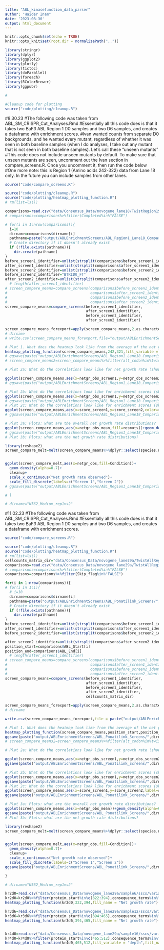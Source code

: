 ```yaml
---
title: "ABL_kinasefunction_data_parser"
author: "Haider Inam"
date: '2023-08-30'
output: html_document
---
```


```r
knitr::opts_chunk$set(echo = TRUE)
knitr::opts_knit$set(root.dir = normalizePath(".."))

library(stringr)
library(dplyr)
library(ggplot2)
library(plotly)
library(tictoc)
library(doParallel)
library(foreach)
library(RColorBrewer)
library(ggpubr)

# 

```

```r
#Cleanup code for plotting
source("code/plotting/cleanup.R")
```

#8.30.23
#The following code was taken from ABL_SM_CRISPR_Cut_Analyses.Rmd
#Essentially all this code does is that it takes two BaF3 ABL Region 1 D0 samples and two D6 samples, and creates a dataframe with enrichment scores.
#Ivan wanted counts from separate D0 backgrounds, and he wanted every mutant, regardless of whether it was seen in both baseline samples (when I do analyses, I take out any mutant that is not seen in both baseline samples). Let's call these "unseen mutants"
#This code does not include unseen mutants by default. To make sure that unseen mutants are seen, uncomment out the Ivan section in compare_screens.R. Once you uncomment it, then run the code below
#One more note: this is Region 1 (Amino acids 242-322) data from Lane 18 only. In the future you can include samples from other lanes.

```r
source("code/compare_screens.R")

source("code/plotting/cleanup.R")
source("code/plotting/heatmap_plotting_function.R")
# rm(list=ls())

comparisons=read.csv("data/Consensus_Data/novogene_lane18/TwistRegion1Screen_Comparisons_Todo.csv")
# comparisons=comparisons%>%filter(Completed%in%"FALSE")

# for(i in 1:nrow(comparisons)){
  i=10
  dirname=comparisons$dirname[i]
  pathname=paste("output/ABLEnrichmentScreens/ABL_Region1_Lane18_Comparisons/",dirname,sep = "")
  # Create directory if it doesn't already exist
  if (!file.exists(pathname)){
    dir.create(pathname)
} 
before_screen1_identifier=unlist(strsplit(comparisons$before_screen1_identifier[i],","))
after_screen1_identifier=unlist(strsplit(comparisons$after_screen1_identifier[i],","))
before_screen2_identifier=unlist(strsplit(comparisons$before_screen2_identifier[i],","))
before_screen2_identifier="BTRID0_FT"
after_screen2_identifier=unlist(strsplit(comparisons$after_screen2_identifier[i],","))
  # length(after_screen1_identifier)
# screen_compare_means=compare_screens(comparisons$before_screen1_identifier[i],
#                                      comparisons$after_screen1_identifier[i],
#                                      comparisons$before_screen2_identifier[i],
#                                      comparisons$after_screen2_identifier[i])
screen_compare_means=compare_screens(before_screen1_identifier,
                                     after_screen1_identifier,
                                     before_screen2_identifier,
                                     after_screen2_identifier)

screen_compare_means_forexport=apply(screen_compare_means,2,as.character)
# dirname
# write.csv(screen_compare_means_forexport,file="output/ABLEnrichmentScreens/ABL_Region1_Lane18_Comparisons/cross-replicate/baf3_IL3_rep1vsrep2_ft/screen_comparison_baf3_IL3_low_rep1vsrep2ft.csv")

# Plot 1. What does the heatmap look like from the average of the net growth rate?
heatmap_plotting_function(screen_compare_means,242,321,fill_variable = "netgr_obs_mean",fill_name = "Net growth rate")
# ggsave(paste("output/ABLEnrichmentScreens/ABL_Region1_Lane18_Comparisons/",dirname,"/plot1_heatmap.pdf",sep=""),width=10,height=6,units="in",useDingbats=F)
# screen_compare_means2=screen_compare_means%>%filter(alt_codon%in%twist$Codon)

# Plot 2a: What do the correlations look like for net growth rate (show mutants in text)?

ggplot(screen_compare_means,aes(x=netgr_obs_screen1,y=netgr_obs_screen2,color=resmuts,label=species))+geom_text(size=2.5)+geom_abline()+cleanup+stat_cor(method = "pearson")+labs(color="Known\nResistant\nMutant")+scale_x_continuous("Net growth rate screen 1")+scale_y_continuous("Net growth rate screen 2")
# ggsave(paste("output/ABLEnrichmentScreens/ABL_Region1_Lane18_Comparisons/",dirname,"/plot2a_Netgrowthrate_correlations_text.pdf",sep=""),width=6,height=4,units="in",useDingbats=F)

# Plot 2b: What do the correlations look like for enrichment scores (show mutants in points)?
ggplot(screen_compare_means,aes(x=netgr_obs_screen1,y=netgr_obs_screen2,label=species))+geom_point(color="black",shape=21,size=2,aes(fill=resmuts))+geom_abline()+cleanup+stat_cor(method = "pearson")+labs(fill="Known\nResistant\nMutant")+scale_x_continuous("Net growth rate screen 1")+scale_y_continuous("Net growth rate screen 2")
# ggsave(paste("output/ABLEnrichmentScreens/ABL_Region1_Lane18_Comparisons/",dirname,"/plot2b_Netgrowthrate_correlations_points.pdf",sep=""),width=6,height=4,units="in",useDingbats=F)
# Plot 2c: What do the correlations look like for enrichment scores (show mutants in text)?
ggplot(screen_compare_means,aes(x=score_screen1,y=score_screen2,color=resmuts,label=species))+geom_text(size=2.5)+geom_abline()+cleanup+ stat_cor(method = "pearson")+labs(color="Known\nResistant\nMutant")+scale_x_continuous("Enrichment score screen 1")+scale_y_continuous("Enrichment score screen 2")
# ggsave(paste("output/ABLEnrichmentScreens/ABL_Region1_Lane18_Comparisons/",dirname,"/plot2c_Enrichmentscores_correlations_text.pdf",sep=""),width=6,height=4,units="in",useDingbats=F)

# Plot 3a: Plots: what are the overall net growth rate distributions?
ggplot(screen_compare_means,aes(x=netgr_obs_mean,fill=resmuts))+geom_density(alpha=0.7)+cleanup+labs(fill="Known\nResistant\nMutant")+scale_x_continuous("Mean net growth rate of screens")
# ggsave(paste("output/ABLEnrichmentScreens/ABL_Region1_Lane18_Comparisons/",dirname,"/plot3a_Netgrowthrate_distributions_resmuts.pdf",sep=""),width=6,height=4,units="in",useDingbats=F)
# Plot 3b: Plots: what are the net growth rate distributions?

library(reshape2)
screen_compare_melt=melt(screen_compare_means%>%dplyr::select(species,netgr_obs_screen1,netgr_obs_screen2),id.vars = "species",measure.vars =c("netgr_obs_screen1","netgr_obs_screen2"),variable.name = "Condition",value.name = "netgr_obs")


ggplot(screen_compare_melt,aes(x=netgr_obs,fill=Condition))+
  geom_density(alpha=0.7)+
  cleanup+
  scale_x_continuous("Net growth rate observed")+
  scale_fill_discrete(labels=c("Screen 1","Screen 2"))
# ggsave(paste("output/ABLEnrichmentScreens/ABL_Region1_Lane18_Comparisons/",dirname,"/plot3b_Netgrowthrate_distributions.pdf",sep=""),width=6,height=4,units="in",useDingbats=F)

# }

# dirname="K562_Medium_rep1vs2"

```




#11.02.23
#The following code was taken from ABL_SM_CRISPR_Cut_Analyses.Rmd
#Essentially all this code does is that it takes two BaF3 ABL Region 1 D0 samples and two D6 samples, and creates a dataframe with enrichment scores.



```r
source("code/compare_screens.R")

source("code/plotting/cleanup.R")
source("code/plotting/heatmap_plotting_function.R")
# rm(list=ls())
cellcounts_matrix_dir="data/Consensus_Data/novogene_lane29a/TwistAllRegions_CellCounts_Matrix_ponatilink.csv"
comparisons=read.csv("data/Consensus_Data/novogene_lane29a/TwistAllRegions_Comparisons_Todo_ponatilink.csv")
# comparisons=comparisons%>%filter(Completed%in%"FALSE")
comparisons=comparisons%>%filter(Skip_flag%in%"FALSE")

for(i in 1:nrow(comparisons)){
# for(i in 1:1){
  # i=10
  dirname=comparisons$dirname[i]
  pathname=paste("output/ABLEnrichmentScreens/ABL_Ponatilink_Screens/",dirname,sep = "")
  # Create directory if it doesn't already exist
  if (!file.exists(pathname)){
    dir.create(pathname)
} 
before_screen1_identifier=unlist(strsplit(comparisons$before_screen1_identifier[i],","))
after_screen1_identifier=unlist(strsplit(comparisons$after_screen1_identifier[i],","))
before_screen2_identifier=unlist(strsplit(comparisons$before_screen2_identifier[i],","))

after_screen2_identifier=unlist(strsplit(comparisons$after_screen2_identifier[i],","))
position_start=comparisons$ABL_Start[i]
position_end=comparisons$ABL_End[i]
  # length(after_screen1_identifier)
# screen_compare_means=compare_screens(comparisons$before_screen1_identifier[i],
#                                      comparisons$after_screen1_identifier[i],
#                                      comparisons$before_screen2_identifier[i],
#                                      comparisons$after_screen2_identifier[i])
screen_compare_means=compare_screens(before_screen1_identifier,
                                     after_screen1_identifier,
                                     before_screen2_identifier,
                                     after_screen2_identifier,
                                     cellcounts_matrix_dir)

screen_compare_means_forexport=apply(screen_compare_means,2,as.character)
# dirname

write.csv(screen_compare_means_forexport,file = paste("output/ABLEnrichmentScreens/ABL_Ponatilink_Screens/",dirname,"/screen_comparison_",dirname,".csv",sep=""))

# Plot 1. What does the heatmap look like from the average of the net growth rate?
heatmap_plotting_function(screen_compare_means,position_start,position_end,fill_variable = "netgr_obs_mean",fill_name = "Net growth rate")
ggsave(paste("output/ABLEnrichmentScreens/ABL_Ponatilink_Screens/",dirname,"/plot1_heatmap.pdf",sep=""),width=10,height=6,units="in",useDingbats=F)
# screen_compare_means2=screen_compare_means%>%filter(alt_codon%in%twist$Codon)

# Plot 2a: What do the correlations look like for net growth rate (show mutants in text)?

ggplot(screen_compare_means,aes(x=netgr_obs_screen1,y=netgr_obs_screen2,label=species))+geom_text(size=2.5)+geom_abline()+cleanup+stat_cor(method = "pearson")+labs(color="Known\nResistant\nMutant")+scale_x_continuous("Net growth rate screen 1")+scale_y_continuous("Net growth rate screen 2")
ggsave(paste("output/ABLEnrichmentScreens/ABL_Ponatilink_Screens/",dirname,"/plot2a_Netgrowthrate_correlations_text.pdf",sep=""),width=6,height=4,units="in",useDingbats=F)

# Plot 2b: What do the correlations look like for enrichment scores (show mutants in points)?
ggplot(screen_compare_means,aes(x=netgr_obs_screen1,y=netgr_obs_screen2,label=species))+geom_point()+geom_abline()+cleanup+stat_cor(method = "pearson")+labs(fill="Known\nResistant\nMutant")+scale_x_continuous("Net growth rate screen 1")+scale_y_continuous("Net growth rate screen 2")
ggsave(paste("output/ABLEnrichmentScreens/ABL_Ponatilink_Screens/",dirname,"/plot2b_Netgrowthrate_correlations_points.pdf",sep=""),width=6,height=4,units="in",useDingbats=F)
# Plot 2c: What do the correlations look like for enrichment scores (show mutants in text)?
ggplot(screen_compare_means,aes(x=score_screen1,y=score_screen2,label=species))+geom_text(size=2.5)+geom_abline()+cleanup+ stat_cor(method = "pearson")+labs(color="Known\nResistant\nMutant")+scale_x_continuous("Enrichment score screen 1")+scale_y_continuous("Enrichment score screen 2")
ggsave(paste("output/ABLEnrichmentScreens/ABL_Ponatilink_Screens/",dirname,"/plot2c_Enrichmentscores_correlations_text.pdf",sep=""),width=6,height=4,units="in",useDingbats=F)

# Plot 3a: Plots: what are the overall net growth rate distributions?
ggplot(screen_compare_means,aes(x=netgr_obs_mean))+geom_density(alpha=0.7)+cleanup+labs(fill="Known\nResistant\nMutant")+scale_x_continuous("Mean net growth rate of screens")
ggsave(paste("output/ABLEnrichmentScreens/ABL_Ponatilink_Screens/",dirname,"/plot3a_Netgrowthrate_distributions_resmuts.pdf",sep=""),width=6,height=4,units="in",useDingbats=F)
# Plot 3b: Plots: what are the net growth rate distributions?

library(reshape2)
screen_compare_melt=melt(screen_compare_means%>%dplyr::select(species,netgr_obs_screen1,netgr_obs_screen2),id.vars = "species",measure.vars =c("netgr_obs_screen1","netgr_obs_screen2"),variable.name = "Condition",value.name = "netgr_obs")


ggplot(screen_compare_melt,aes(x=netgr_obs,fill=Condition))+
  geom_density(alpha=0.7)+
  cleanup+
  scale_x_continuous("Net growth rate observed")+
  scale_fill_discrete(labels=c("Screen 1","Screen 2"))
ggsave(paste("output/ABLEnrichmentScreens/ABL_Ponatilink_Screens/",dirname,"/plot3b_Netgrowthrate_distributions.pdf",sep=""),width=6,height=4,units="in",useDingbats=F)

}

# dirname="K562_Medium_rep1vs2"

```

```r
kr2d0=read.csv("data/Consensus_Data/novogene_lane29a/sample6/sscs/variant_caller_outputs/variants_unique_ann.csv")
kr2d0=kr2d0%>%filter(protein_start%in%c(322:394),consequence_terms%in%"missense_variant",ct>=5)
heatmap_plotting_function(kr2d0,322,394,fill_name = "Net growth rate")

kr3d6=read.csv("data/Consensus_Data/novogene_lane29a/sample12/sscs/variant_caller_outputs/variants_unique_ann.csv")
kr3d6=kr3d6%>%filter(protein_start%in%c(394:465),consequence_terms%in%"missense_variant",ct>=5)
heatmap_plotting_function(kr3d6,394,465,fill_name = "Net growth rate")


kr4d0=read.csv("data/Consensus_Data/novogene_lane29a/sample16/sscs/variant_caller_outputs/variants_unique_ann.csv")
kr4d0=kr4d0%>%filter(protein_start%in%c(465:512),consequence_terms%in%"missense_variant",ct>=5)
heatmap_plotting_function(kr4d0,465,512,fill_variable = "depth",fill_name = "Net growth rate")
```

